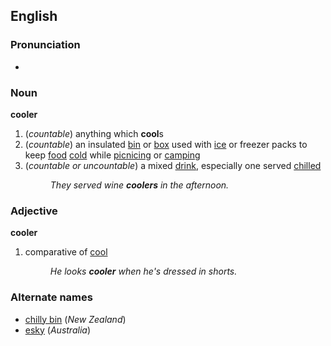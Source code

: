 ==English==
===Pronunciation===
*{{audio|en-us-cooler.ogg|Audio (US)}}

===Noun===
'''cooler'''
#(''countable'') anything which '''cool'''s  
#(''countable'') an insulated [[bin]] or [[box]] used with [[ice]] or freezer packs to keep [[food]] [[cold]] while [[picnic]]ing or [[camp]]ing
#(''countable or uncountable'') a mixed [[drink]], especially one served [[chill]]ed
#:''They served wine '''coolers''' in the afternoon.''

===Adjective===
'''cooler'''
#comparative of [[cool]]
#:''He looks '''cooler''' when he's dressed in shorts.''

===Alternate names===
*[[chilly bin]] (''New Zealand'')
*[[esky]] (''Australia'')